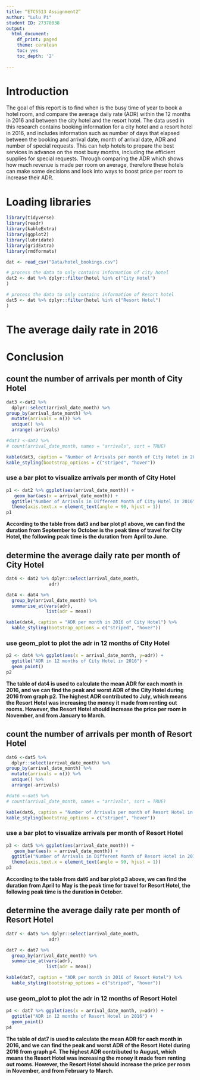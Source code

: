 ```yaml
---
title: “ETC5513 Assignment2”
authur: "Lulu Pi"
student ID: 27370038
output:
  html_document:
    df_print: paged
    theme: cerulean
    toc: yes
    toc_depth: '2'
  
---
```


# Introduction 
The goal of this report is to find when is the busy time of year to book a hotel room, and compare the average daily rate (ADR) within the 12 months in 2016 and between the city hotel and the resort hotel. 
The data used in this research contains booking information for a city hotel and a resort hotel in 2016, and includes information such as number of days that elapsed between the booking and arrival date, month of arrival date, ADR and number of special requests. 
This can help hotels to prepare the best services in advance on the most busy months, including the efficient supplies for special requests. Through comparing the ADR which shows how much revenue is made per room on average, therefore these hotels can make some decisions and look into ways to boost price per room to increase their ADR. 


# Loading libraries

```r
library(tidyverse)
library(readr)
library(kableExtra)
library(ggplot2)
library(lubridate)
library(gridExtra)
library(rmdformats)

```

```r
dat <- read_csv("Data/hotel_bookings.csv")
```

```r
# process the data to only contains information of city hotel
dat2 <- dat %>% dplyr::filter(hotel %in% c("City Hotel")
)
```
```r
# process the data to only contains information of Resort hotel
dat5 <- dat %>% dplyr::filter(hotel %in% c("Resort Hotel")
)
```

# The average daily rate in 2016


# Conclusion



## count the number of arrivals per month of City Hotel
```r
dat3 <-dat2 %>%
  dplyr::select(arrival_date_month) %>%
group_by(arrival_date_month) %>%
  mutate(arrivals = n()) %>%
  unique() %>%
  arrange(-arrivals)

#dat3 <-dat2 %>%  
# count(arrival_date_month, names = "arrivals", sort = TRUE)

kable(dat3, caption = "Number of Arrivals per month of City Hotel in 2016") %>%
kable_styling(bootstrap_options = c("striped", "hover"))
```

### use a bar plot to visualize arrivals per month of City Hotel
```r
p1 <- dat2 %>% ggplot(aes(arrival_date_month)) +
   geom_bar(aes(x = arrival_date_month)) +
  ggtitle("Number of Arrivals in Different Month of City Hotel in 2016") + 
  theme(axis.text.x = element_text(angle = 90, hjust = 1))
p1
```

**According to the table from dat3 and bar plot p1 above, we can find the duration from September to October is the peak time of travel for City Hotel, the following peak time is the duration from April to June.**

## determine the average daily rate per month of City Hotel
```r
dat4 <- dat2 %>% dplyr::select(arrival_date_month,
                adr)

dat4 <- dat4 %>%
  group_by(arrival_date_month) %>%
  summarise_at(vars(adr),
               list(adr = mean))

kable(dat4, caption = "ADR per month in 2016 of City Hotel") %>%
  kable_styling(bootstrap_options = c("striped", "hover"))

```

### use geom_plot to plot the adr in 12 months of City Hotel
```r
p2 <- dat4 %>% ggplot(aes(x = arrival_date_month, y=adr)) +
  ggtitle("ADR in 12 months of City Hotel in 2016") +
  geom_point()
p2
```  

**The table of dat4 is used to calculate the mean ADR for each month in 2016, and we can find the peak and worst ADR of the City Hotel during 2016 from graph p2. The highest ADR contributed to July, which means the Resort Hotel was increasing the money it made from renting out rooms. However, the Resort Hotel should increase the price per room in November, and from January to March.**



## count the number of arrivals per month of Resort Hotel
```r
dat6 <-dat5 %>%
  dplyr::select(arrival_date_month) %>%
group_by(arrival_date_month) %>%
  mutate(arrivals = n()) %>%
  unique() %>%
  arrange(-arrivals)

#dat6 <-dat5 %>%  
# count(arrival_date_month, names = "arrivals", sort = TRUE)

kable(dat6, caption = "Number of Arrivals per month of Resort Hotel in 2016") %>%
kable_styling(bootstrap_options = c("striped", "hover"))
```

### use a bar plot to visualize arrivals per month of Resort Hotel
```r
p3 <- dat5 %>% ggplot(aes(arrival_date_month)) +
   geom_bar(aes(x = arrival_date_month)) +
  ggtitle("Number of Arrivals in Different Month of Resort Hotel in 2016") + 
  theme(axis.text.x = element_text(angle = 90, hjust = 1))
p3
```

**According to the table from dat6 and bar plot p3 above, we can find the duration from April to May is the peak time for travel for Resort Hotel, the following peak time is the duration in October.**


## determine the average daily rate per month of Resort Hotel
```r
dat7 <- dat5 %>% dplyr::select(arrival_date_month,
                adr)

dat7 <- dat7 %>%
  group_by(arrival_date_month) %>%
  summarise_at(vars(adr),
               list(adr = mean))

kable(dat7, caption = "ADR per month in 2016 of Resort Hotel") %>%
  kable_styling(bootstrap_options = c("striped", "hover"))
```

### use geom_plot to plot the adr in 12 months of Resort Hotel
```r
p4 <- dat7 %>% ggplot(aes(x = arrival_date_month, y=adr)) +
  ggtitle("ADR in 12 months of Resort Hotel in 2016") +
  geom_point()
p4
``` 

**The table of dat7 is used to calculate the mean ADR for each month in 2016, and we can find the peak and worst ADR of the Resort Hotel during 2016 from graph p4. The highest ADR contributed to August, which means the Resort Hotel was increasing the money it made from renting out rooms. However, the Resort Hotel should increase the price per room in November, and from February to March.**
